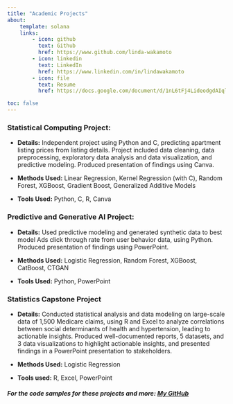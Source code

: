 ```yaml
---
title: "Academic Projects"
about:
    template: solana
    links:
        - icon: github
          text: Github
          href: https://www.github.com/linda-wakamoto
        - icon: linkedin
          text: LinkedIn
          href: https://www.linkedin.com/in/lindawakamoto
        - icon: file
          text: Resume
          href: https://docs.google.com/document/d/1nL6tFj4LideodgdAIqla3gtP4cOxkGQuoQSvkvoLmXE/edit?usp=sharing

toc: false
--- 
```


### Statistical Computing Project:
    
- **Details:** Independent project using Python and C, predicting apartment listing prices from listing details. Project included data cleaning, data preprocessing, exploratory data analysis and data visualization, and predictive modeling. Produced presentation of findings using Canva.
    
- **Methods Used:** Linear Regression, Kernel Regression (with C), Random Forest, XGBoost, Gradient Boost, Generalized Additive Models

- **Tools Used:** Python, C, R, Canva

### Predictive and Generative AI Project:
    
- **Details:** Used predictive modeling and generated synthetic data to best model Ads click through rate from user behavior data, using Python. Produced presentation of findings using PowerPoint.
    
- **Methods Used:** Logistic Regression, Random Forest, XGBoost, CatBoost, CTGAN

- **Tools Used:** Python, PowerPoint

### Statistics Capstone Project

- **Details:** Conducted statistical analysis and data modeling on large-scale data of 1,500 Medicare claims, using R and Excel to analyze correlations between social determinants of health and hypertension, leading to actionable insights. Produced well-documented reports, 5 datasets, and 3 data visualizations to highlight actionable insights, and presented findings in a PowerPoint presentation to stakeholders.
    
- **Methods Used:** Logistic Regression

- **Tools used:** R, Excel, PowerPoint


##### For the code samples for these projects and more: [My GitHub](https://www.github.com/linda-wakamoto)